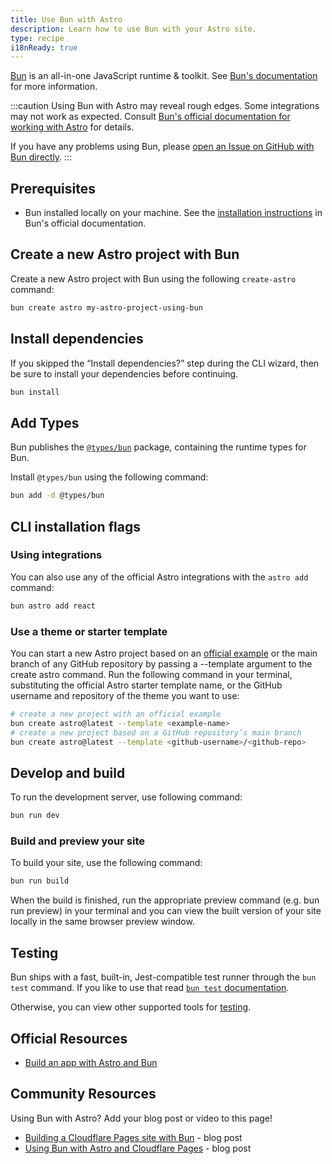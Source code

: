 ```yaml
---
title: Use Bun with Astro
description: Learn how to use Bun with your Astro site.
type: recipe
i18nReady: true
---
```


[Bun](https://bun.sh/) is an all-in-one JavaScript runtime & toolkit. See [Bun's documentation](https://bun.sh/docs) for more information.

:::caution
Using Bun with Astro may reveal rough edges. Some integrations may not work as expected. Consult [Bun's official documentation for working with Astro](https://bun.sh/guides/ecosystem/astro) for details.

If you have any problems using Bun, please [open an Issue on GitHub with Bun directly](https://github.com/oven-sh/bun/issues/new/choose).
:::

## Prerequisites

- Bun installed locally on your machine. See the [installation instructions](https://bun.sh/docs/installation) in Bun's official documentation.

## Create a new Astro project with Bun

Create a new Astro project with Bun using the following `create-astro` command:

```bash
bun create astro my-astro-project-using-bun
```

## Install dependencies

If you skipped the “Install dependencies?” step during the CLI wizard, then be sure to install your dependencies before continuing.

```bash
bun install
```

## Add Types

Bun publishes the [`@types/bun`](https://www.npmjs.com/package/@types/bun) package, containing the runtime types for Bun.

Install `@types/bun` using the following command:

```sh
bun add -d @types/bun
```

## CLI installation flags

### Using integrations

You can also use any of the official Astro integrations with the `astro add` command:

```bash
bun astro add react
```

### Use a theme or starter template

You can start a new Astro project based on an [official example](https://github.com/withastro/astro/tree/main/examples) or the main branch of any GitHub repository by passing a --template argument to the create astro command.
Run the following command in your terminal, substituting the official Astro starter template name, or the GitHub username and repository of the theme you want to use:

```bash
# create a new project with an official example
bun create astro@latest --template <example-name>
# create a new project based on a GitHub repository’s main branch
bun create astro@latest --template <github-username>/<github-repo>
```

## Develop and build

To run the development server, use following command:

```bash
bun run dev
```

### Build and preview your site

To build your site, use the following command:

```bash
bun run build
```

When the build is finished, run the appropriate preview command (e.g. bun run preview) in your terminal and you can view the built version of your site locally in the same browser preview window.

## Testing

Bun ships with a fast, built-in, Jest-compatible test runner through the `bun test` command. If you like to use that read [`bun test` documentation](https://bun.sh/docs/cli/test).

Otherwise, you can view other supported tools for [testing](https://docs.astro.build/en/guides/testing/).

## Official Resources

- [Build an app with Astro and Bun](https://bun.sh/guides/ecosystem/astro)

## Community Resources

Using Bun with Astro? Add your blog post or video to this page!

- [Building a Cloudflare Pages site with Bun](https://blog.otterlord.dev/posts/hello-from-bun/) - blog post
- [Using Bun with Astro and Cloudflare Pages](https://handerson.hashnode.dev/using-bun-with-astro-and-cloudflare-pages) - blog post
